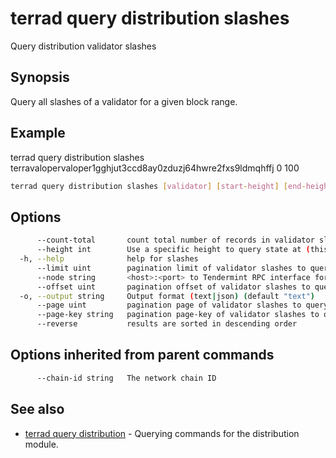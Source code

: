 # terrad query distribution slashes

Query distribution validator slashes

## Synopsis

Query all slashes of a validator for a given block range.

## Example
terrad query distribution slashes terravalopervaloper1gghjut3ccd8ay0zduzj64hwre2fxs9ldmqhffj 0 100

```sh Terrad
terrad query distribution slashes [validator] [start-height] [end-height] [flags]
```

## Options

```sh Terrad
      --count-total       count total number of records in validator slashes to query for
      --height int        Use a specific height to query state at (this can error if the node is pruning state)
  -h, --help              help for slashes
      --limit uint        pagination limit of validator slashes to query for (default 100)
      --node string       <host>:<port> to Tendermint RPC interface for this chain (default "tcp://localhost:26657")
      --offset uint       pagination offset of validator slashes to query for
  -o, --output string     Output format (text|json) (default "text")
      --page uint         pagination page of validator slashes to query for. This sets offset to a multiple of limit (default 1)
      --page-key string   pagination page-key of validator slashes to query for
      --reverse           results are sorted in descending order
```

## Options inherited from parent commands

```sh Terrad
      --chain-id string   The network chain ID
```

## See also

* [terrad query distribution](./terrad_query_distribution.mdx)	 - Querying commands for the distribution module.


